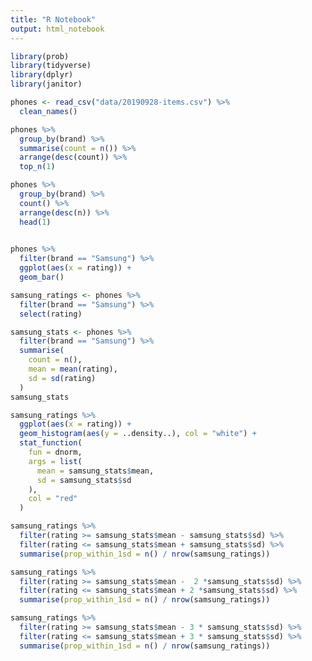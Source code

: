 ```yaml
---
title: "R Notebook"
output: html_notebook
---
```

```r
library(prob)
library(tidyverse)
library(dplyr)
library(janitor)
```

```r
phones <- read_csv("data/20190928-items.csv") %>%
  clean_names()
```

```r
phones %>%
  group_by(brand) %>%
  summarise(count = n()) %>%
  arrange(desc(count)) %>%
  top_n(1)
```


```r
phones %>%
  group_by(brand) %>%
  count() %>%
  arrange(desc(n)) %>%
  head(1)
  
```

```r
phones %>%
  filter(brand == "Samsung") %>%
  ggplot(aes(x = rating)) +
  geom_bar()
```



```r
samsung_ratings <- phones %>%
  filter(brand == "Samsung") %>%
  select(rating)

samsung_stats <- phones %>%
  filter(brand == "Samsung") %>%
  summarise(
    count = n(),
    mean = mean(rating),
    sd = sd(rating)
  )
samsung_stats
```

```r
samsung_ratings %>%
  ggplot(aes(x = rating)) +
  geom_histogram(aes(y = ..density..), col = "white") +
  stat_function(
    fun = dnorm, 
    args = list(
      mean = samsung_stats$mean,
      sd = samsung_stats$sd
    ),
    col = "red"
  )
```


```r
samsung_ratings %>%
  filter(rating >= samsung_stats$mean - samsung_stats$sd) %>%
  filter(rating <= samsung_stats$mean + samsung_stats$sd) %>%
  summarise(prop_within_1sd = n() / nrow(samsung_ratings))

```

```r
samsung_ratings %>%
  filter(rating >= samsung_stats$mean -  2 *samsung_stats$sd) %>%
  filter(rating <= samsung_stats$mean + 2 *samsung_stats$sd) %>%
  summarise(prop_within_1sd = n() / nrow(samsung_ratings))

```

```r
samsung_ratings %>%
  filter(rating >= samsung_stats$mean - 3 * samsung_stats$sd) %>%
  filter(rating <= samsung_stats$mean + 3 * samsung_stats$sd) %>%
  summarise(prop_within_1sd = n() / nrow(samsung_ratings))

```

